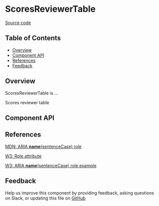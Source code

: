 
# ScoresReviewerTable

[Source code](<https://github.com/leemonade/bubbles/tree/main/packages/components/scores/ScoresReviewerTable>)

## Table of Contents

<!-- START doctoc generated TOC please keep comment here to allow auto update -->
<!-- DON'T EDIT THIS SECTION, INSTEAD RE-RUN doctoc TO UPDATE -->

- [Overview](#overview)
- [Component API](#component-api)
- [References](#references)
- [Feedback](#feedback)

## Overview

ScoresReviewerTable is ...

<ThemeProvider>
  <ScoresReviewerTable>Scores reviewer table</ScoresReviewerTable>
</ThemeProvider>

## Component API

<Preview>
  <Story id="organisms-scores-scores-reviewer-table--playground" />
</Preview>

<Props of={ScoresReviewerTable} />

## References

[MDN: ARIA **name**(sentenceCase) role](<https://developer.mozilla.org/en-US/docs/Web/Accessibility/ARIA/Roles/scores-reviewer-table_role>)

[W3: Role attribute](https://www.w3.org/WAI/PF/HTML/wiki/RoleAttribute)

[W3: ARIA **name**(sentenceCase) role example](<https://www.w3.org/TR/2016/WD-wai-aria-practices-1.1-20160317/examples/scores-reviewer-table/scores-reviewer-table.html>)

## Feedback

Help us improve this component by providing feedback, asking questions on Slack, or updating this file on
[GitHub](<https://github.com/leemonade/bubbles/edit/main/packages/components/scores/ScoresReviewerTable.mdx>)
